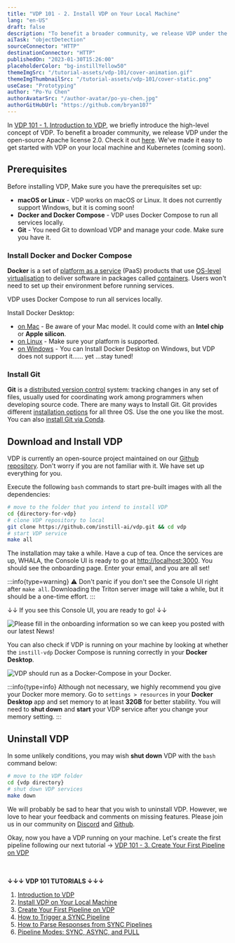 ```yaml
---
title: "VDP 101 - 2. Install VDP on Your Local Machine"
lang: "en-US"
draft: false
description: "To benefit a broader community, we release VDP under the open-source Apache license 2.0. We've made it easy to get started with VDP on your local machine and Kubernetes (coming soon). "
aiTask: "objectDetection"
sourceConnector: "HTTP"
destinationConnector: "HTTP"
publishedOn: "2023-01-30T15:26:00"
placeholderColor: "bg-instillYellow50"
themeImgSrc: "/tutorial-assets/vdp-101/cover-animation.gif"
themeImgThumbnailSrc: "/tutorial-assets/vdp-101/cover-static.png"
useCase: "Prototyping"
author: "Po-Yu Chen"
authorAvatarSrc: "/author-avatar/po-yu-chen.jpg"
authorGitHubUrl: "https://github.com/bryan107"
---
```


In [VDP 101 - 1. Introduction to VDP](/tutorials/vdp-101-1-introduction), we briefly introduce the high-level concept of VDP. To benefit a broader community, we release VDP under the open-source Apache license 2.0. Check it out [here](https://github.com/instill-ai/vdp/blob/main/LICENSE). We've made it easy to get started with VDP on your local machine and Kubernetes (coming soon). 

## Prerequisites

Before installing VDP, Make sure you have the prerequisites set up: 
- **macOS or Linux** - VDP works on macOS or Linux. It does not currently support Windows, but it is coming soon!
- **Docker and Docker Compose** - VDP uses Docker Compose to run all services locally.
- **Git** - You need Git to download VDP and manage your code. Make sure you have it. 

### Install Docker and Docker Compose

**Docker** is a set of [platform as a service](https://en.wikipedia.org/wiki/Platform_as_a_service "Platform as a service") (PaaS) products that use [OS-level virtualisation](https://en.wikipedia.org/wiki/OS-level_virtualization "OS-level virtualisation") to deliver software in packages called [containers](https://en.wikipedia.org/wiki/Container_(virtualization) "Container (virtualisation)"). Users won't need to set up their environment before running services.

VDP uses Docker Compose to run all services locally. 

Install Docker Desktop:
- [on Mac](https://docs.docker.com/desktop/install/mac-install/) - Be aware of your Mac model. It could come with an **Intel chip** or **Apple silicon**.
- [on Linux](https://docs.docker.com/desktop/install/linux-install/) - Make sure your platform is supported.
- [on Windows](https://docs.docker.com/desktop/install/windows-install/) - You can Install Docker Desktop on Windows, but VDP does not support it...... yet ...stay tuned!

### Install Git

**Git** is a [distributed version control](https://en.wikipedia.org/wiki/Distributed_version_control "Distributed version control") system: tracking changes in any set of files, usually used for coordinating work among programmers when developing source code. There are many ways to Install Git. Git provides different [installation options](https://git-scm.com/downloads) for all three OS. Use the one you like the most. You can also [install Git via Conda](https://www.anaconda.com/products/distribution). 


## Download and Install VDP

VDP is currently an open-source project maintained on our [Github repository](https://github.com/instill-ai/vdp). Don't worry if you are not familiar with it. We have set up everything for you.

Execute the following `bash` commands to start pre-built images with all the dependencies:

```bash
# move to the folder that you intend to install VDP
cd {directory-for-vdp}
# clone VDP repository to local
git clone https://github.com/instill-ai/vdp.git && cd vdp
# start VDP service 
make all
```

The installation may take a while. Have a cup of tea. Once the services are up, WHALA, the Console UI is ready to go at [http://localhost:3000](http://localhost:3000/). You should see the onboarding page. Enter your email, and you are all set!

:::info{type=warning}
⚠︎ Don't panic if you don't see the Console UI right after `make all`. Downloading the Triton server image will take a while, but it should be a one-time effort.
:::

↓↓ If you see this Console UI, you are ready to go! ↓↓

<img
  src="/tutorial-assets/vdp-101/2-installation/onboarding.png"
  alt="Please fill in the onboarding information so we can keep you posted with our latest News!"
/>

You can also check if VDP is running on your machine by looking at whether the `instill-vdp` Docker Compose is running correctly in your **Docker Desktop**.

<img
  src="/tutorial-assets/vdp-101/2-installation/docker-desktop.png"
  alt="VDP should run as a Docker-Compose in your Docker."
/>

:::info{type=info}
Although not necessary, we highly recommend you give your Docker more memory. Go to `settings > resources` in your **Docker Desktop** app and set memory to at least **32GB** for better stability. You will need to **shut down** and **start** your VDP service after you change your memory setting.
:::


## Uninstall VDP

In some unlikely conditions, you may wish **shut down** VDP with the `bash` command below:

```bash
# move to the VDP folder
cd {vdp directory}
# shut down VDP services 
make down
```

We will probably be sad to hear that you wish to uninstall VDP. However, we love to hear your feedback and comments on missing features. Please join us in our community on [Discord](https://discord.gg/sevxWsqpGh) and [Github](https://github.com/instill-ai).

Okay, now you have a VDP running on your machine. Let's create the first pipeline following our next tutorial → [VDP 101 - 3. Create Your First Pipeline on VDP](/tutorials/vdp-101-3-create-your-first-pipeline)

<br/><br/>
**↓↓↓ VDP 101 TUTORIALS ↓↓↓**
1. [Introduction to VDP](/tutorials/vdp-101-1-introduction)
2. [Install VDP on Your Local Machine](/tutorials/vdp-101-2-installation)
3. [Create Your First Pipeline on VDP](/tutorials/vdp-101-3-create-your-first-pipeline)
4. [How to Trigger a SYNC Pipeline](/tutorials/vdp-101-4-how-to-trigger-a-sync-pipeline)
5. [How to Parse Responses from SYNC Pipelines](/tutorials/vdp-101-5-how-to-parse-vdp-responses)
6. [Pipeline Modes: SYNC, ASYNC, and PULL](/tutorials/vdp-101-6-pipeline-modes)